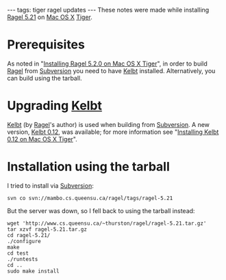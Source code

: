 ---
tags: tiger ragel updates
---
These notes were made while installing [[Ragel 5.21]] on [[Mac OS X]] [[Tiger]].

= Prerequisites =

As noted in "[[Installing Ragel 5.2.0 on Mac OS X Tiger]]", in order to build [[Ragel]] from [[Subversion]] you need to have [[Kelbt]] installed. Alternatively, you can build using the tarball.

= Upgrading [[Kelbt]] =

[[Kelbt]] (by [[Ragel]]'s author) is used when building from [[Subversion]]. A new version, [[Kelbt 0.12]], was available; for more information see "[[Installing Kelbt 0.12 on Mac OS X Tiger]]".

= Installation using the tarball =

I tried to install via [[Subversion]]:

<pre>svn co svn://mambo.cs.queensu.ca/ragel/tags/ragel-5.21</pre>

But the server was down, so I fell back to using the tarball instead:

<pre>wget 'http://www.cs.queensu.ca/~thurston/ragel/ragel-5.21.tar.gz'
tar xzvf ragel-5.21.tar.gz 
cd ragel-5.21/
./configure 
make
cd test
./runtests 
cd ..
sudo make install</pre>
